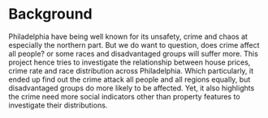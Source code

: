 # Background

Philadelphia have being well known for its unsafety, crime and chaos at especially the northern part.
But we do want to question, does crime affect all people? or some races and disadvantaged groups will suffer more.
This project hence tries to investigate the relationship between house prices, crime rate and race distribution across Philadelphia.
Which particularly, it ended up find out the crime attack all people and all regions equally, but disadvantaged groups do more likely to be affected.
Yet, it also highlights the crime need more social indicators other than property features to investigate their distributions.

